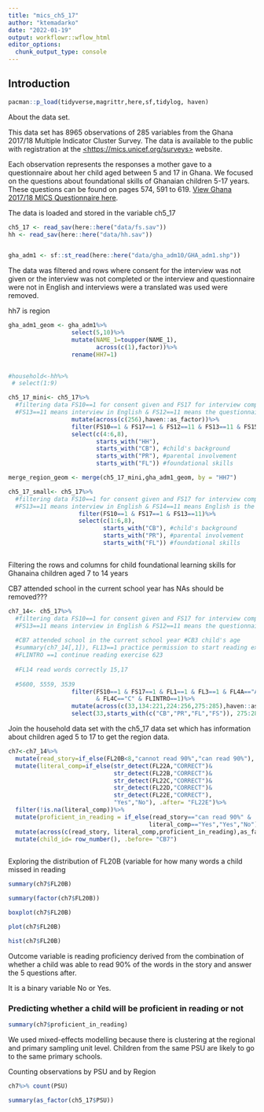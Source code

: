 ```yaml
---
title: "mics_ch5_17"
author: "ktemadarko"
date: "2022-01-19"
output: workflowr::wflow_html
editor_options:
  chunk_output_type: console
---
```


## Introduction

```r
pacman::p_load(tidyverse,magrittr,here,sf,tidylog, haven)
```

About the data set.

This data set has 8965 observations of 285 variables from the Ghana 2017/18 Multiple Indicator Cluster Survey.
The data is available to the public with registration at the [\<https://mics.unicef.org/surveys>](https://mics.unicef.org/surveys) website.

Each observation represents the responses a mother gave to a questionnaire about her child aged between 5 and 17 in Ghana.
We focused on the questions about foundational skills of Ghanaian children 5-17 years.
These questions can be found on pages 574, 591 to 619.
[View Ghana 2017/18 MICS Questionnaire here](https://mics-surveys-prod.s3.amazonaws.com/MICS6/West%20and%20Central%20Africa/Ghana/2017-2018/Survey%20findings/Ghana%202017-18%20MICS%20Survey%20Findings%20Report_English.pdf).

The data is loaded and stored in the variable ch5_17

```r
ch5_17 <- read_sav(here::here("data/fs.sav"))
hh <- read_sav(here::here("data/hh.sav"))


gha_adm1 <- sf::st_read(here::here("data/gha_adm10/GHA_adm1.shp"))
```

The data was filtered and rows where consent for the interview was not given or the interview was not completed or the interview and questionnaire were not in English and interviews were a translated was used were removed.

hh7 is region

```r
gha_adm1_geom <- gha_adm1%>%
                  select(5,10)%>%
                  mutate(NAME_1=toupper(NAME_1),
                         across(c(1),factor))%>%
                  rename(HH7=1)
                  

#household<-hh%>%
 # select(1:9)

ch5_17_mini<- ch5_17%>%
  #filtering data FS10==1 for consent given and FS17 for interview completed.
  #FS13==11 means interview in English & FS12==11 means the questionnaire was in English and FS15==3 means no interpretor used
                  mutate(across(c(256),haven::as_factor))%>%
                  filter(FS10==1 & FS17==1 & FS12==11 & FS13==11 & FS15==3)%>%
                  select(c(4:6,8),
                         starts_with("HH"),
                         starts_with("CB"), #child's background
                         starts_with("PR"), #parental involvement
                         starts_with("FL")) #foundational skills

merge_region_geom <- merge(ch5_17_mini,gha_adm1_geom, by = "HH7")

ch5_17_small<- ch5_17%>%
  #filtering data FS10==1 for consent given and FS17 for interview completed.
  #FS13==11 means interview in English & FS14==11 means English is the native language of the responder
                    filter(FS10==1 & FS17==1 & FS13==11)%>%
                    select(c(1:6,8),
                           starts_with("CB"), #child's background
                           starts_with("PR"), #parental involvement
                           starts_with("FL")) #foundational skills


```

```r

```

Filtering the rows and columns for child foundational learning skills for Ghanaina children aged 7 to 14 years

CB7 attended school in the current school year has NAs should be removed???

```r
ch7_14<- ch5_17%>%
  #filtering data FS10==1 for consent given and FS17 for interview completed.
  #FS13==11 means interview in English & FS12==11 means the questionnaire was in English and FS15==3 means no interpretor used, FL1==1 permission given to interview child by parent, FL3== 1 child also gives consent for interview,
  
  #CB7 attended school in the current school year #CB3 child's age
  #summary(ch7_14[,1]), FL13==1 practice permission to start reading exercise ,1662 observations
  #FLINTRO ==1 continue reading exercise 623
  
  #FL14 read words correctly 15,17
  
  #5600, 5559, 3539
                  filter(FS10==1 & FS17==1 & FL1==1 & FL3==1 & FL4A=="A"& FL4B=="B"
                         & FL4C=="C" & FLINTRO==1)%>%
                  mutate(across(c(33,134:221,224:256,275:285),haven::as_factor))%>%
                  select(33,starts_with(c("CB","PR","FL","FS")), 275:285) #find outcome variable
```

Join the household data set with the ch5_17 data set which has information about children aged 5 to 17 to get the region data.

```r
ch7<-ch7_14%>%
  mutate(read_story=if_else(FL20B<8,"cannot read 90%","can read 90%"), .after= "FL20B")%>%
  mutate(literal_comp=if_else(str_detect(FL22A,"CORRECT")&
                              str_detect(FL22B,"CORRECT")&
                              str_detect(FL22C,"CORRECT")&
                              str_detect(FL22D,"CORRECT")&
                              str_detect(FL22E,"CORRECT"),
                              "Yes","No"), .after= "FL22E")%>%
  filter(!is.na(literal_comp))%>%
  mutate(proficient_in_reading = if_else(read_story=="can read 90%" &
                                        literal_comp=="Yes","Yes","No"),.after= "literal_comp") %>%
  mutate(across(c(read_story, literal_comp,proficient_in_reading),as_factor))%>%
  mutate(child_id= row_number(), .before= "CB7")
                                                
```

Exploring the distribution of FL20B (variable for how many words a child missed in reading

```r
summary(ch7$FL20B)

summary(factor(ch7$FL20B))

boxplot(ch7$FL20B)

plot(ch7$FL20B)

hist(ch7$FL20B)
```

Outcome variable is reading proficiency derived from the combination of whether a child was able to read 90% of the words in the story and answer the 5 questions after.

It is a binary variable No or Yes.

### Predicting whether a child will be proficient in reading or not

```r
summary(ch7$proficient_in_reading)
```


We used mixed-effects modelling because there is clustering at the regional and primary sampling unit level.
Children from the same PSU are likely to go to the same primary schools.

Counting observations by PSU and by Region

```r
ch7%>% count(PSU)

summary(as_factor(ch5_17$PSU))
```
